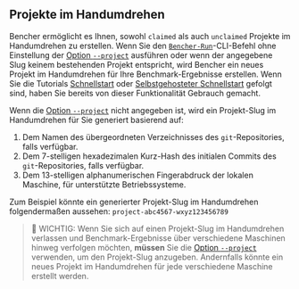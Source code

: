 ## Projekte im Handumdrehen

Bencher ermöglicht es Ihnen, sowohl `claimed` als auch `unclaimed` Projekte im Handumdrehen zu erstellen. Wenn Sie den <code><a href="/de/docs/explanation/bencher-run/">Bencher-Run</a></code>-CLI-Befehl ohne Einstellung der [Option `--project`][project option] ausführen oder wenn der angegebene Slug keinem bestehenden Projekt entspricht, wird Bencher ein neues Projekt im Handumdrehen für Ihre Benchmark-Ergebnisse erstellen. Wenn Sie die Tutorials [Schnellstart][quick start] oder [Selbstgehosteter Schnellstart][self-hosted quick start] gefolgt sind, haben Sie bereits von dieser Funktionalität Gebrauch gemacht.

Wenn die [Option `--project`][project option] nicht angegeben ist, wird ein Projekt-Slug im Handumdrehen für Sie generiert basierend auf:

1. Dem Namen des übergeordneten Verzeichnisses des `git`-Repositories, falls verfügbar.
2. Dem 7-stelligen hexadezimalen Kurz-Hash des initialen Commits des `git`-Repositories, falls verfügbar.
3. Dem 13-stelligen alphanumerischen Fingerabdruck der lokalen Maschine, für unterstützte Betriebssysteme.

Zum Beispiel könnte ein generierter Projekt-Slug im Handumdrehen folgendermaßen aussehen: `project-abc4567-wxyz123456789`

> 🐰 WICHTIG: Wenn Sie sich auf einen Projekt-Slug im Handumdrehen verlassen und Benchmark-Ergebnisse über verschiedene Maschinen hinweg verfolgen möchten,
> **müssen** Sie die [Option `--project`][project option] verwenden, um den Projekt-Slug anzugeben.
> Andernfalls könnte ein neues Projekt im Handumdrehen für jede verschiedene Maschine erstellt werden.

[project option]: /de/docs/explanation/bencher-run/#--project-project
[quick start]: /de/docs/tutorial/quick-start/
[self-hosted quick start]: /de/docs/tutorial/docker/
